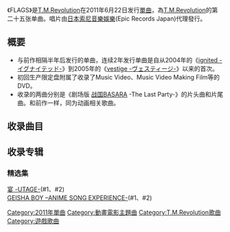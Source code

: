 {{Infobox song
| name       = FLAGS
| type       = single
| cover      = 
| cover_size = 
| caption    = 通常盘封面
| artist     = [[T.M.Revolution|T.M.Revolution]]
| album      = 
| A-side     = '''FLAGS'''
| B-side     = '''The party must go on'''
| released   = 2011年6月22日
| recorded   = 
| genre      = [[J-POP|J-POP]]
| length     = 8:43
| label      = [[Epic_Records_Japan|Epic Records Japan]]
| writer     = [[浅倉大介|浅倉大介]](作、编曲)<br/>井上秋緒(作词)
| producer   = [[西川貴教|西川貴教]]
| chart_position = *週間4位（[[oricon|oricon]]）
*日最高3位<small>（[[oricon|oricon]]）
*2011年6月度月間19位（[[oricon|oricon]]）
*2011年7月度月間42位（[[oricon|oricon]]）
*登場回数9回（[[oricon|oricon]]）
*7位（Billboard JAPAN HOT 100）
*1位<small>（Billboard JAPAN Hot Animation）
*52位<small>（Billboard JAPAN Hot Top Airplay）
| certification = 
| chronology = 
| prev_title = [[Save_The_One,_Save_The_All|Save The One, Save The All]]
| prev_year  = 2010
| next_title = [[Preserved_Roses|Preserved Roses]]
| next_year  = 2013
| misc       = 
}}
《FLAGS》是[[T.M.Revolution|T.M.Revolution]]在2011年6月22日发行[[單曲|單曲]]，為[[T.M.Revolution|T.M.Revolution]]的第二十五张单曲。唱片由[[日本索尼音樂娛樂|日本索尼音樂娛樂]](Epic Records Japan)代理發行。

== 概要 ==
*与前作相隔半年后发行的单曲，连续2年发行单曲是自从2004年的《[[ignited_-イグナイテッド-|ignited -イグナイテッド-]]》到2005年的《[[vestige_-ヴェスティージ-|vestige -ヴェスティージ-]]》以来的首次。
*初回生产限定盘附属了收录了Music Video、Music Video Making Film等的DVD。
*收录的两曲分别是《剧场版 [[战国BASARA|战国BASARA]] -The Last Party-》的片头曲和片尾曲。和前作一样，同为动画相关歌曲。
== 收录曲目 ==
{{tracklist
| collapsed       = 
| headline        = CD(通常盘、初回生产限定盘)
| extra_column    = 編曲
| total_length    = 8:43

| all_writing     =
| all_lyrics      =
| all_music       = 
| all_arrangements= 

| title1          = '''FLAGS'''  
| note1           = 剧场动画《剧场版 [[战国BASARA|战国BASARA]] -The Last Party-》片头曲<br/>[[PlayStation_Portable|PSP]]游戏《[[战国BASARA|战国BASARA]]Chronicles Heroes 》主题歌
| writer1         = 
| lyrics1         = 井上秋緒
| music1          = [[浅倉大介|浅倉大介]]
| extra1          = [[浅倉大介|浅倉大介]]
| length1         = 4:01

| title2          = '''The party must go on''' 
| note2           = 剧场动画《剧场版 [[战国BASARA|战国BASARA]] -The Last Party-》片尾曲
| writer2         = 
| lyrics2         = 井上秋緒
| music2          = [[浅倉大介|浅倉大介]]
| extra2          = [[浅倉大介|浅倉大介]]
| length2         = 4:41
}}
{{tracklist
| collapsed       = 
| headline        = DVD(初回生产限定盘)
| extra_column    =
| total_length    =

| title1          = '''FLAGS -Music Video-'''
| note1           = 
| writer1         = 
| lyrics1         = 
| music1          = 
| extra1          = 
| length1         = 

| title2          = '''The Making of "FLAGS -Music Video-"'''
| note2           = 
| writer2         = 
| lyrics2         = 
| music2          = 
| extra2          = 
| length2         = 

| title3          = '''戦国BASARA 5th Anniversary Movie'''
| note3           = 
| writer3         = 
| lyrics3         = 
| music3          = 
| extra3          = 
| length3         = 
}}

== 收录专辑 ==
=== 精选集 ===
[[宴_-UTAGE-|宴 -UTAGE-]](#1、#2)<br/>[[GEISHA_BOY_–ANIME_SONG_EXPERIENCE-|GEISHA BOY –ANIME SONG EXPERIENCE-]](#1、#2)

[[Category:2011年單曲|Category:2011年單曲]]
[[Category:動畫電影主題曲|Category:動畫電影主題曲]]
[[Category:T.M.Revolution歌曲|Category:T.M.Revolution歌曲]]
[[Category:遊戲歌曲|Category:遊戲歌曲]]